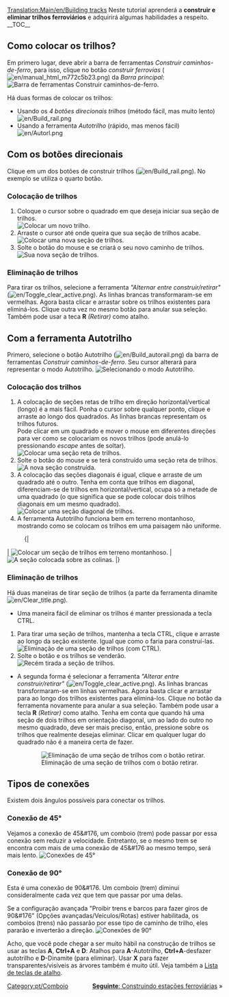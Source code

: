 [[Translation:Main/en/Building tracks]]{{en/-}}{{pt/Tutorial}}
<!-- for search bot mainly (para o robô de busca sobre todo) -->
Neste tutorial aprenderá a '''construir e eliminar trilhos ferroviários''' e adquirirá algumas habilidades a respeito.
__TOC__
==Como colocar os trilhos?==
Em primero lugar, deve abrir a barra de ferramentas ''Construir caminhos-de-ferro'', para isso, clique no botão ''construir ferrovias'' ([[File:en/manual html m772c5b23.png]]) da ''Barra principal'':
[[File:pt/Railroad Construction.png|none|frame|Barra de ferramentas ''Construir caminhos-de-ferro''.]]

Há duas formas de colocar os trilhos:
*Usando os ''4 botões direcionais trilhos'' (método fácil, mas muito lento) [[File:en/Build rail.png]]
*Usando a ferramenta ''Autotrilho'' (rápido, mas menos fácil) [[File:en/Autorl.png]]

== Com os botões direcionais ==
Clique em um dos botões de construir trilhos ([[File:en/Build rail.png]]). No exemplo se utiliza o quarto botão.

=== Colocação de trilhos ===
#Coloque o cursor sobre o quadrado em que deseja iniciar sua seção de trilhos.<br/>[[File:pt/aying track 1.png|none|frame|Colocar um novo trilho.]]
#Arraste o cursor até onde queira que sua seção de trilhos acabe.<br/>[[File:pt/aying track 2.png|none|frame|Colocar uma nova seção de trilhos.]]
#Solte o botão do mouse e se criará o seu novo caminho de trilhos.<br/>[[File:es/aying track 3.png|none|frame|Sua nova seção de trilhos.]]

=== Eliminação de trilhos ===
Para tirar os trilhos, selecione a ferramenta ''"Alternar entre construir/retirar"'' ([[File:en/Toggle clear active.png]]). As linhas brancas transformaram-se em vermelhas. Agora basta clicar  e arrastar sobre os trilhos existentes para eliminá-los. Clique outra vez no mesmo botão para anular sua seleção. Também pode usar a teca '''R''' ''(Retirar)'' como atalho.

== Com a ferramenta Autotrilho ==
Primero, selecione o botão Autotrilho ([[File:en/Build autorail.png]]) da barra de ferramentas ''Construir caminhos-de-ferro''. Seu cursor alterará para representar o modo Autotrilho.
[[File:en/Autotrilho.png|none|frame|Selecionando o modo Autotrilho.]]

=== Colocação dos trilhos ===
#A colocação de seções retas de trilho em direção horizontal/vertical (longo) é a mais fácil. Ponha o cursor sobre qualquer ponto, clique e arraste ao longo dos quadrados. As linhas brancas representam os trilhos futuros.<br/>Pode clicar em um quadrado e mover o mouse em diferentes direções para ver como se colocariam os novos trilhos (pode anulá-lo pressionando ''escape'' antes de soltar).<br/>[[File:en/Autotrilho 2.png|none|frame|Colocar uma seção reta de trilhos.]]
#Solte o botão do mouse e se terá construído uma seção reta de trilhos.<br/>[[File:en/Autotrilho  3.png|none|frame|A nova seção construída.]]
#A colocação das seções diagonais é igual, clique e arraste de um quadrado até o outro. Tenha em conta que trilhos em diagonal, diferenciam-se de trilhos em horizontal/vertical, ocupa só a metade de uma quadrado (o que significa que se pode colocar dois trilhos diagonais em um mesmo quadrado).<br/>[[File:en/AutorailTut4.png|none|frame|Colocar uma seção diagonal de trilhos.]]
#A ferramenta Autotrilho funciona bem em terreno montanhoso, mostrando como se colocam os trilhos em uma paisagem não uniforme.
:{|
| [[File:en/AutorailTut5.png|none|frame|Colocar um seção de trilhos em terreno montanhoso.]]
| [[File:en/AutorailTut6.png|none|frame|A seção colocada sobre as colinas.]]
|}
=== Eliminação de trilhos ===
Há duas maneiras de tirar seção de trilhos (a parte da ferramenta dinamite [[File:en/Clear title.png]]).

*Uma maneira fácil de eliminar os trilhos é manter pressionada a tecla CTRL.
#Para tirar uma seção de trilhos, mantenha a tecla CTRL, clique e arraste ao longo da seção existente. Igual que como o faria para construí-las.<br/>[[File:en/AutorailTut7.png|none|frame|Eliminação de uma seção de trilhos (com CTRL).]]
#Solte o botão e os trilhos se venderão.<br/>[[File:en/AutorailTut8.png|none|frame|Recém tirada a seção de trilhos.]]

*A segunda forma é selecionar a ferramenta ''"Alterar entre construir/retirar"'' ([[File:en/Toggle clear active.png]]). As linhas brancas transformaram-se em linhas vermelhas. Agora basta clicar e arrastar para ao longo dos trilhos existentes para eliminá-los. Clique no botão da ferramenta novamente para anular a sua seleção. Também pode usar a tecla '''R''' ''(Retirar)'' como atalho. Tenha em conta que quando há uma seção de dois trilhos em orientação diagonal, um ao lado do outro no mesmo quadrado, deve ser mais preciso, então, pressione sobre os trilhos que realmente desejas eliminar. Clicar em qualquer lugar do quadrado não é a maneira certa de fazer.
:[[File:en/AutorailTut11.png|none|frame|Eliminação de uma seção de trilhos com o botão retirar.]]

== Tipos de conexões ==
Existem dois ângulos possíveis para conectar os trilhos.

===Conexão de 45&#176;=== 
Vejamos a conexão de 45&#176, um comboio (trem) pode passar por essa conexão sem reduzir a velocidade. Entretanto, se o mesmo trem se encontra com mais de uma conexão de 45&#176 ao mesmo tempo, será mais lento.
[[File:en/AutorailTut9.png|frame|none|Conexões de 45&#176;]]

===Conexão de 90&#176;===
Esta é uma conexão de 90&#176. Um comboio (trem) diminui consideralmente cada vez que tem que passar por uma delas.

Se a configuração avançada "Proibir trens e barcos para fazer giros de 90&#176" (Opções avançadas/Veículos/Rotas) estiver habilitada, os comboios (trens) não passarão por esse tipo de caminho de trilho, eles pararão e inverterão a direção.
[[File:en/AutorailTut10.png|frame|none|Conexões de 90&#176;]]

Acho, que você pode chegar a ser muito hábil na construção de trilhos se usar as teclas '''A''', '''Ctrl+A''' e '''D''': Atalhos para '''A'''-Autotrilho, '''Ctrl+A'''-desfazer autotrilho e '''D'''-Dinamite (para eliminar). Usar '''X''' para fazer transparentes/visíveis as árvores também é muito útil. Veja também a [[Main/pt/Teclas de atalho|Lista de teclas de atalho]].

<span style="float: right">[[Main/pt/Construindo estações ferroviárias|'''Seguinte''': Construindo estações ferroviárias]] &raquo;</span>

[[Category:pt/Comboio]]
